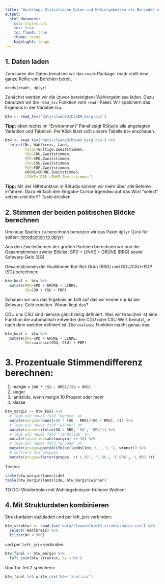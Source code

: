 ```yaml
---
title: "Workshop: Statistische Daten und Wahlergebnisse als Barcodes visualisieren"
output:
  html_document:
    css: styles.css
    toc: true
    toc_float: true
    theme: cosmo
    highlight: tango
---
```



## 1. Daten laden

Zum laden der Daten benutzen wir das `readr` Package. readr stellt eine ganze Reihe von Befehlen bereit.

```r
needs(readr, dplyr)
```

Zunächst werden wir die (zuvor bereinigten) Wahlergebnisse laden. Dazu benutzen wir die `read_tsv` Funktion vom `readr` Paket. Wir speichern das Ergebnis in der Variable `btw`.

```r
btw <- read_tsv('data/cleaned/btw09_kerg.csv')
```

**Tipp:** oben rechts im "Environment" Panel zeigt RStudio alle angelegten Variablen und Tabellen. Per Klick lässt sich unsere Tabelle `btw` anschauen.

```r
btw <- read_tsv('data/cleaned/btw09_kerg.csv') %>% 
  select(Nr, Wahlkreis, Land,
         Total=Gültige.Zweitstimmen,
         CDU=CDU.Zweitstimmen,
         SPD=SPD.Zweitstimmen,
         CSU=CSU.Zweitstimmen,
         FDP=FDP.Zweitstimmen,
         GRÜNE=GRÜNE.Zweitstimmen,
         LINKE=`DIE LINKE.Zweitstimmen`)
```

**Tipp:** Mit der Hilfefunktion in RStudio können wir mehr über alle Befehle erfahren. Dazu einfach den Eingabe-Cursor irgendwo auf das Wort "select" setzen und die F1 Taste drücken.

## 2. Stimmen der beiden politischen Blöcke berechnen

Um neue Spalten zu berechnen benutzen wir das Paket `dplyr` (Link für später: [Introduction to dplyr](https://cran.rstudio.com/web/packages/dplyr/vignettes/introduction.html))

Aus den Zweitstimmen der großen Parteien berechnen wir nun die Gesamtstimmen zweier Blöcke: SPD + LINKE + GRÜNE (RRG) sowie Schwarz-Gelb (SG)

Gesamtstimmen der Koalitionen Rot-Rot-Grün (RRG) und CDU/CSU+FDP (SG) berechnen:
  
```r
btw_koal <- btw %>%
  mutate(RRG=SPD + GRÜNE + LINKE,
         SG=CDU + CSU + FDP)
```

Schauen wir uns das Ergebnis an fällt auf das wir immer nur `NA` bei Schwarz-Gelb erhalten. Woran liegt das?

CDU uns CSU sind niemals gleichzeitig definiert. Was wir brauchen ist eine Funktion die automatisch entweder den CDU oder CSU Wert benutzt, je nach dem welcher definiert ist. Die `coalesce` Funktion macht genau das:

```r
btw_koal <- btw %>%
  mutate(RRG=SPD + GRÜNE + LINKE,
         SG=coalesce(CDU, CSU) + FDP)
```


# 3. Prozentuale Stimmendifferenz berechnen:
  
1. margin = `100 * (SG - RRG)/(SG + RRG)`
2. sieger
3. landslide, wenn margin 10 Prozent oder mehr
4. klasse

```r
btw_margin <- btw_koal %>% 
  # lege ein neues feld "margin" an
  mutate(margin=round(100 * (SG - RRG)/(SG + RRG), 2)) %>% 
  # lege ein neues feld "winner" an
  mutate(winner=ifelse(SG > RRG, 'SG', 'RRG')) %>% 
  # lege ein neues feld "landslide" an
  mutate(landslide=abs(margin) >= 10) %>% 
  # lege ein neues feld "gruppe" an
  mutate(gruppe=paste0(ifelse(landslide,'L_','C_'), winner)) %>% 
  # sortiere die gruppen
  mutate(gruppe=factor(gruppe, c('L_SG', 'C_SG', 'C_RRG', 'L_RRG')))
```

Testen:

```r
table(btw_margin$landslide)
table(btw_margin$landslide, btw_margin$winner)
```

TO DO: Wiederholen mit Wahlergebnissen früherer Wahlen!

## 4. Mit Strukturdaten kombinieren

Strukturdaten dazuladen und per left_join verbinden:
  
```r
btw_struktur <- read_tsv('data/cleaned/btw13_strukturdaten.csv') %>%
  select(-Wahlkreis) %>% 
  filter(Nr < 300)
```

und per `left_join` verbinden
  
```r
btw_final <- btw_margin %>% 
  left_join(btw_struktur, by ='Nr')
```

Und für Teil 2 speichern:

```r
btw_final %>% write_csv('btw-final.csv')
```



